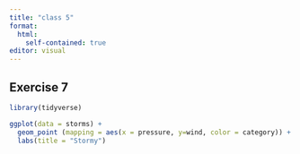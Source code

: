 ```yaml
---
title: "class 5"
format: 
  html:
    self-contained: true
editor: visual
---
```

## Exercise 7

```r

library(tidyverse)

```
```r

ggplot(data = storms) +
  geom_point (mapping = aes(x = pressure, y=wind, color = category)) +
  labs(title = "Stormy")

```


